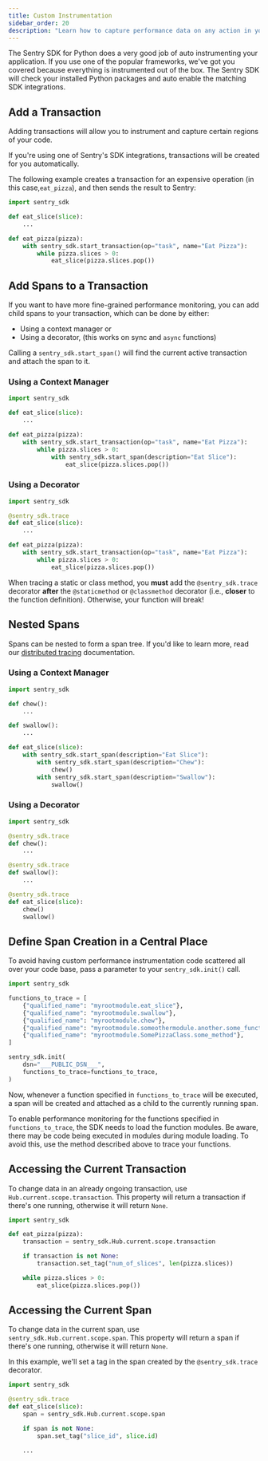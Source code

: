 ```yaml
---
title: Custom Instrumentation
sidebar_order: 20
description: "Learn how to capture performance data on any action in your app."
---
```


The Sentry SDK for Python does a very good job of auto instrumenting your application. If you use one of the popular frameworks, we've got you covered because everything is instrumented out of the box. The Sentry SDK will check your installed Python packages and auto enable the matching SDK integrations.

## Add a Transaction

Adding transactions will allow you to instrument and capture certain regions of your code.

<Note>

If you're using one of Sentry's SDK integrations, transactions will be created for you automatically.

</Note>

The following example creates a transaction for an expensive operation (in this case,`eat_pizza`), and then sends the result to Sentry:

```python
import sentry_sdk

def eat_slice(slice):
    ...

def eat_pizza(pizza):
    with sentry_sdk.start_transaction(op="task", name="Eat Pizza"):
        while pizza.slices > 0:
            eat_slice(pizza.slices.pop())
```

## Add Spans to a Transaction

If you want to have more fine-grained performance monitoring, you can add child spans to your transaction, which can be done by either:

- Using a context manager or
- Using a decorator, (this works on sync and `async` functions)

Calling a `sentry_sdk.start_span()` will find the current active transaction and attach the span to it.

### Using a Context Manager

```python
import sentry_sdk

def eat_slice(slice):
    ...

def eat_pizza(pizza):
    with sentry_sdk.start_transaction(op="task", name="Eat Pizza"):
        while pizza.slices > 0:
            with sentry_sdk.start_span(description="Eat Slice"):
                eat_slice(pizza.slices.pop())

```

### Using a Decorator

```python
import sentry_sdk

@sentry_sdk.trace
def eat_slice(slice):
    ...

def eat_pizza(pizza):
    with sentry_sdk.start_transaction(op="task", name="Eat Pizza"):
        while pizza.slices > 0:
            eat_slice(pizza.slices.pop())

```

<Alert title="Static & Class Methods" level="warning">

When tracing a static or class method, you **must** add the `@sentry_sdk.trace` decorator **after** the `@staticmethod` or `@classmethod` decorator (i.e., **closer** to the function definition). Otherwise, your function will break!

</Alert>

## Nested Spans

Spans can be nested to form a span tree. If you'd like to learn more, read our [distributed tracing](/product/sentry-basics/tracing/distributed-tracing/) documentation.

### Using a Context Manager

```python
import sentry_sdk

def chew():
    ...

def swallow():
    ...

def eat_slice(slice):
    with sentry_sdk.start_span(description="Eat Slice"):
        with sentry_sdk.start_span(description="Chew"):
            chew()
        with sentry_sdk.start_span(description="Swallow"):
            swallow()

```

### Using a Decorator

```python
import sentry_sdk

@sentry_sdk.trace
def chew():
    ...

@sentry_sdk.trace
def swallow():
    ...

@sentry_sdk.trace
def eat_slice(slice):
    chew()
    swallow()
```

## Define Span Creation in a Central Place

To avoid having custom performance instrumentation code scattered all over your code base, pass a parameter <PlatformIdentifier name="functions-to-trace" /> to your `sentry_sdk.init()` call.

<SignInNote />

```python
import sentry_sdk

functions_to_trace = [
    {"qualified_name": "myrootmodule.eat_slice"},
    {"qualified_name": "myrootmodule.swallow"},
    {"qualified_name": "myrootmodule.chew"},
    {"qualified_name": "myrootmodule.someothermodule.another.some_function"},
    {"qualified_name": "myrootmodule.SomePizzaClass.some_method"},
]

sentry_sdk.init(
    dsn="___PUBLIC_DSN___",
    functions_to_trace=functions_to_trace,
)
```

Now, whenever a function specified in `functions_to_trace` will be executed, a span will be created and attached as a child to the currently running span.

<Alert level="warning" title="Important">

To enable performance monitoring for the functions specified in `functions_to_trace`, the SDK needs to load the function modules. Be aware, there may be code being executed in modules during module loading. To avoid this, use the method described above to trace your functions.

</Alert>

## Accessing the Current Transaction

To change data in an already ongoing transaction, use `Hub.current.scope.transaction`. This property will return a transaction if there's one running, otherwise it will return `None`.

```python
import sentry_sdk

def eat_pizza(pizza):
    transaction = sentry_sdk.Hub.current.scope.transaction

    if transaction is not None:
        transaction.set_tag("num_of_slices", len(pizza.slices))

    while pizza.slices > 0:
        eat_slice(pizza.slices.pop())
```

## Accessing the Current Span

To change data in the current span, use `sentry_sdk.Hub.current.scope.span`. This property will return a span if there's one running, otherwise it will return `None`.

In this example, we'll set a tag in the span created by the `@sentry_sdk.trace` decorator.

```python
import sentry_sdk

@sentry_sdk.trace
def eat_slice(slice):
    span = sentry_sdk.Hub.current.scope.span

    if span is not None:
        span.set_tag("slice_id", slice.id)

    ...
```
